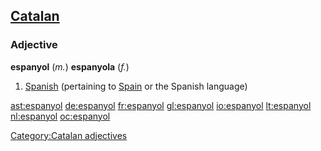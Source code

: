 ==[[Catalan]]==
===Adjective===

'''espanyol''' (''m.'') '''espanyola''' (''f.'')

# [[Spanish]] (pertaining to [[Spain]] or the Spanish language)

[[Category:Catalan adjectives]]

[[ast:espanyol]]
[[de:espanyol]]
[[fr:espanyol]]
[[gl:espanyol]]
[[io:espanyol]]
[[lt:espanyol]]
[[nl:espanyol]]
[[oc:espanyol]]